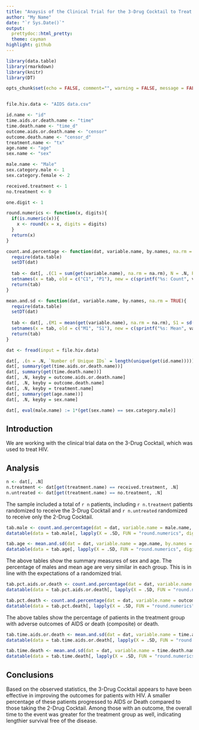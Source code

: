```yaml
---
title: "Anaysis of the Clinical Trial for the 3-Drug Cocktail to Treat HIV"
author: "My Name"
date: "`r Sys.Date()`"
output:
  prettydoc::html_pretty:
  theme: cayman
highlight: github
---
```

  
```r
library(data.table)
library(rmarkdown)
library(knitr)
library(DT)
```

```r
opts_chunk$set(echo = FALSE, comment="", warning = FALSE, message = FALSE, tidy.opts=list(width.cutoff=55), tidy = TRUE)
```

```r

```

```r
file.hiv.data <- "AIDS data.csv"

id.name <- "id"
time.aids.or.death.name <- "time"
time.death.name <- "time_d"
outcome.aids.or.death.name <- "censor"
outcome.death.name <- "censor_d"
treatment.name <- "tx"
age.name <- "age"
sex.name <- "sex"

male.name <- "Male"
sex.category.male <- 1
sex.category.female <- 2

received.treatment <- 1
no.treatment <- 0

one.digit <- 1
```

```r
round.numerics <- function(x, digits){
  if(is.numeric(x)){
    x <- round(x = x, digits = digits)
  }
  return(x)
}

count.and.percentage <- function(dat, variable.name, by.names, na.rm = TRUE){
  require(data.table)
  setDT(dat)
  
  tab <- dat[, .(C1 = sum(get(variable.name), na.rm = na.rm), N = .N, P1 = 100 * mean(get(variable.name), na.rm = na.rm)), by = by.names]
  setnames(x = tab, old = c("C1", "P1"), new = c(sprintf("%s: Count", variable.name), sprintf("%s: Percentage", variable.name)))
  return(tab)
}

mean.and.sd <- function(dat, variable.name, by.names, na.rm = TRUE){
  require(data.table)
  setDT(dat)
  
  tab <- dat[, .(M1 = mean(get(variable.name), na.rm = na.rm), S1 = sd(get(variable.name), na.rm = na.rm)), by = by.names]
  setnames(x = tab, old = c("M1", "S1"), new = c(sprintf("%s: Mean", variable.name), sprintf("%s: SD", variable.name)))
  return(tab)
}
```

```r
dat <- fread(input = file.hiv.data)
```

```r
dat[, .(n = .N, `Number of Unique IDs` = length(unique(get(id.name))))]
dat[, summary(get(time.aids.or.death.name))]
dat[, summary(get(time.death.name))]
dat[, .N, keyby = outcome.aids.or.death.name]
dat[, .N, keyby = outcome.death.name]
dat[, .N, keyby = treatment.name]
dat[, summary(get(age.name))]
dat[, .N, keyby = sex.name]
```

```r
dat[, eval(male.name) := 1*(get(sex.name) == sex.category.male)]
```

## Introduction

We are working with the clinical trial data on the 3-Drug Cocktail, which was used to treat HIV.

## Analysis

```r
n <- dat[, .N]
n.treatment <- dat[get(treatment.name) == received.treatment, .N]
n.untreated <- dat[get(treatment.name) == no.treatment, .N]
```

The sample included a total of `r n` patients, including `r n.treatment` patients randomized to receive the 3-Drug Cocktail and `r n.untreated` randomized to receive only the 2-Drug Cocktail.

```r
tab.male <- count.and.percentage(dat = dat, variable.name = male.name, by.names = treatment.name)
datatable(data = tab.male[, lapply(X = .SD, FUN = "round.numerics", digits = one.digit)], rownames = FALSE)

tab.age <- mean.and.sd(dat = dat, variable.name = age.name, by.names = treatment.name)
datatable(data = tab.age[, lapply(X = .SD, FUN = "round.numerics", digits = one.digit)], rownames = FALSE)
```

The above tables show the summary measures of sex and age.  The percentage of males and mean age are very similar in each group.  This is in line with the expectations of a randomized trial.

```r
tab.pct.aids.or.death <- count.and.percentage(dat = dat, variable.name = outcome.aids.or.death.name, by.names = treatment.name)
datatable(data = tab.pct.aids.or.death[, lapply(X = .SD, FUN = "round.numerics", digits = one.digit)], rownames = FALSE)

tab.pct.death <- count.and.percentage(dat = dat, variable.name = outcome.death.name, by.names = treatment.name)
datatable(data = tab.pct.death[, lapply(X = .SD, FUN = "round.numerics", digits = one.digit)], rownames = FALSE)
```

The above tables show the percentage of patients in the treatment group with adverse outcomes of AIDS or death (composite) or death.


```r
tab.time.aids.or.death <- mean.and.sd(dat = dat, variable.name = time.aids.or.death.name, by.names = treatment.name)
datatable(data = tab.time.aids.or.death[, lapply(X = .SD, FUN = "round.numerics", digits = one.digit)], rownames = FALSE)

tab.time.death <- mean.and.sd(dat = dat, variable.name = time.death.name, by.names = treatment.name)
datatable(data = tab.time.death[, lapply(X = .SD, FUN = "round.numerics", digits = one.digit)], rownames = FALSE)
```

## Conclusions

Based on the observed statistics, the 3-Drug Cocktail appears to have been effective in improving the outcomes for patients with HIV.  A smaller percentage of these patients progressed to AIDS or Death compared to those taking the 2-Drug Cocktail.  Among those with an outcome, the overall time to the event was greater for the treatment group as well, indicating lengthier survival free of the disease.
